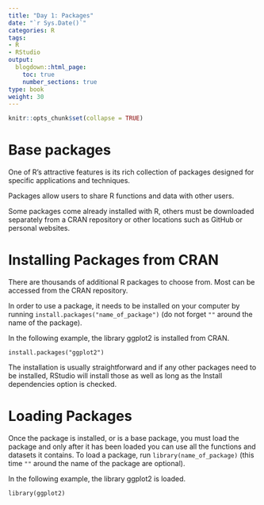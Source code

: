 ```yaml
---
title: "Day 1: Packages"
date: "`r Sys.Date()`"
categories: R
tags:
- R
- RStudio
output:
  blogdown::html_page:
    toc: true
    number_sections: true
type: book
weight: 30
---
```


```r
knitr::opts_chunk$set(collapse = TRUE)
```

# Base packages
One of R’s attractive features is its rich collection of packages designed for specific applications and techniques. 

Packages allow users to share R functions and data with other users. 

Some packages come already installed with R, others must be downloaded separately from a CRAN repository or other locations such as GitHub or personal websites.



# Installing Packages from CRAN
There are thousands of additional R packages to choose from. Most can be accessed from the CRAN repository. 

In order to use a package, it needs to be installed on your computer by running `install.packages("name_of_package")` (do not forget `""` around the name of the package).


In the following example, the library ggplot2 is installed from CRAN.

`install.packages("ggplot2")`

The installation is usually straightforward and if any other packages need to be installed, RStudio will install those as well as long as the Install dependencies option is checked.

# Loading Packages 
Once the package is installed, or is a base package, you must load the package and only after it has been loaded you can use all the functions and datasets it contains. To load a package, run `library(name_of_package)` (this time `""` around the name of the package are optional).

In the following example, the library ggplot2 is loaded.

`library(ggplot2)`
